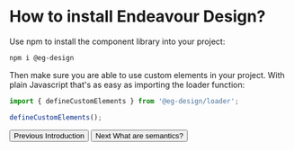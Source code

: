 
<Meta title="Documentation/How to install?" />

# How to install Endeavour Design?

Use npm to install the component library into your project:
```bash
npm i @eg-design
```

Then make sure you are able to use custom elements in your project. With plain Javascript that's as easy as importing the loader function:
```js
import { defineCustomElements } from '@eg-design/loader';

defineCustomElements();
```

<div class="button-container">
  <button class="previous" onClick={linkTo('documentation-introduction--page')}>
    Previous
    <span>Introduction</span>
  </button>
  <button class="next" onClick={linkTo('documentation-what-are-semantics--page')}>
    Next
    <span>What are semantics?</span>
  </button>
</div>